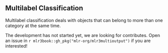 ## Multilabel Classification {#multilabel}

Multilabel classification deals with objects that can belong to more than one category at the same time.

The development has not started yet, we are looking for contributes.
Open an issue in `r mlr3book::gh_pkg("mlr-org/mlr3multioutput")` if you are interested!
